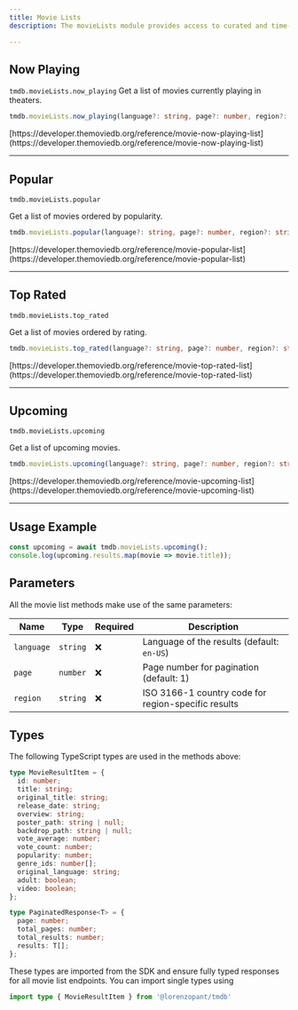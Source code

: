 ```yaml
---
title: Movie Lists
description: The movieLists module provides access to curated and time-sensitive lists of movies from TMDB. These lists include "now playing", "popular", "top rated", and "upcoming" movies.

---
```


## Now Playing 

`tmdb.movieLists.now_playing`
Get a list of movies currently playing in theaters.

```ts
tmdb.movieLists.now_playing(language?: string, page?: number, region?: string): Promise<PaginatedResponse<MovieResultItem>>
```

<Note title="TMDB Reference" type="default">
<p>[https://developer.themoviedb.org/reference/movie-now-playing-list](https://developer.themoviedb.org/reference/movie-now-playing-list)</p>
</Note>

---

## Popular 
`tmdb.movieLists.popular`

Get a list of movies ordered by popularity.

```ts
tmdb.movieLists.popular(language?: string, page?: number, region?: string): Promise<PaginatedResponse<MovieResultItem>>
```

<Note title="TMDB Reference" type="default">
<p>[https://developer.themoviedb.org/reference/movie-popular-list](https://developer.themoviedb.org/reference/movie-popular-list)</p>
</Note>

---

## Top Rated
`tmdb.movieLists.top_rated`

Get a list of movies ordered by rating.

```ts
tmdb.movieLists.top_rated(language?: string, page?: number, region?: string): Promise<PaginatedResponse<MovieResultItem>>
```

<Note title="TMDB Reference" type="default">
<p>[https://developer.themoviedb.org/reference/movie-top-rated-list](https://developer.themoviedb.org/reference/movie-top-rated-list)</p>
</Note>

---

## Upcoming 
`tmdb.movieLists.upcoming`

Get a list of upcoming movies.

```ts
tmdb.movieLists.upcoming(language?: string, page?: number, region?: string): Promise<PaginatedResponse<MovieResultItem>>
```


<Note title="TMDB Reference" type="default">
<p>[https://developer.themoviedb.org/reference/movie-upcoming-list](https://developer.themoviedb.org/reference/movie-upcoming-list)</p>
</Note>

---

## Usage Example

```ts
const upcoming = await tmdb.movieLists.upcoming();
console.log(upcoming.results.map(movie => movie.title));
```


## Parameters

All the movie list methods make use of the same parameters:

| Name       | Type     | Required | Description                          |
|------------|----------|----------|--------------------------------------|
| `language` | `string` | ❌       | Language of the results (default: `en-US`) |
| `page`     | `number` | ❌       | Page number for pagination (default: 1)          |
| `region`   | `string` | ❌       | ISO 3166-1 country code for region-specific results |

## Types

The following TypeScript types are used in the methods above:

```ts
type MovieResultItem = {
  id: number;
  title: string;
  original_title: string;
  release_date: string;
  overview: string;
  poster_path: string | null;
  backdrop_path: string | null;
  vote_average: number;
  vote_count: number;
  popularity: number;
  genre_ids: number[];
  original_language: string;
  adult: boolean;
  video: boolean;
};

type PaginatedResponse<T> = {
  page: number;
  total_pages: number;
  total_results: number;
  results: T[];
};
```

These types are imported from the SDK and ensure fully typed responses for all movie list endpoints. You can import single types using
```typescript
import type { MovieResultItem } from '@lorenzopant/tmdb'
```
